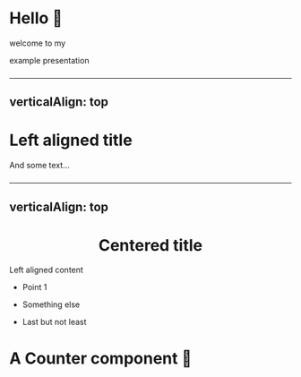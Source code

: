 # Hello 👋

welcome to my

example presentation

###

---
verticalAlign: top
---


<Left>

# Left aligned title

And some text...

</Left>

###

---
verticalAlign: top
---


<Center>

# Centered title

</Center>

<Left>

Left aligned content

- Point 1

- Something else

- Last but not least

</Left>

###


# A Counter component 🤯

<Counter />
